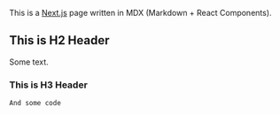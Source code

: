 
<Hello name='MDX!'/>

This is a [Next.js](https://nextjs.org) page written in MDX (Markdown + React Components).

## This is H2 Header

Some text.

### This is H3 Header

    And some code
